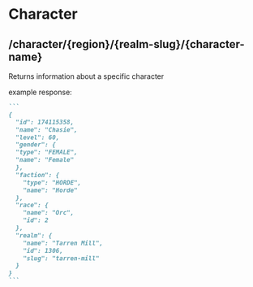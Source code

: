 # Character

## /character/{region}/{realm-slug}/{character-name}

Returns information about a specific character

example response:

````markdown
```
{
  "id": 174115358,
  "name": "Chasie",
  "level": 60,
  "gender": {
  "type": "FEMALE",
  "name": "Female"
  },
  "faction": {
    "type": "HORDE",
    "name": "Horde"
  },
  "race": {
    "name": "Orc",
    "id": 2
  },
  "realm": {
    "name": "Tarren Mill",
    "id": 1306,
    "slug": "tarren-mill"
  }
}
```
